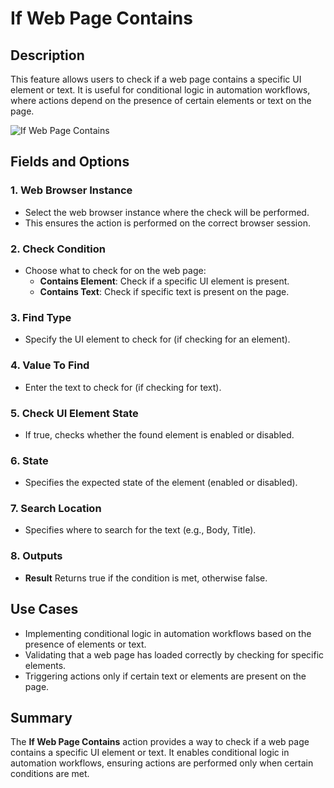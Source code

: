 # If Web Page Contains  

## Description
This feature allows users to check if a web page contains a specific UI element or text. It is useful for conditional logic in automation workflows, where actions depend on the presence of certain elements or text on the page.  

![If Web Page Contains](../../../assets/browser-automation/if-web-page-contains.png)  

## Fields and Options  

### 1. Web Browser Instance
- Select the web browser instance where the check will be performed.  
- This ensures the action is performed on the correct browser session.  

### 2. Check Condition
- Choose what to check for on the web page:  
  - **Contains Element**: Check if a specific UI element is present.  
  - **Contains Text**: Check if specific text is present on the page.  

### 3. Find Type
- Specify the UI element to check for (if checking for an element).  

### 4. Value To Find
- Enter the text to check for (if checking for text).  

### 5. Check UI Element State
- If true, checks whether the found element is enabled or disabled.

### 6. State
- Specifies the expected state of the element (enabled or disabled).

### 7. Search Location
- Specifies where to search for the text (e.g., Body, Title).

### 8. Outputs
- **Result** Returns true if the condition is met, otherwise false.

## Use Cases
- Implementing conditional logic in automation workflows based on the presence of elements or text.  
- Validating that a web page has loaded correctly by checking for specific elements.  
- Triggering actions only if certain text or elements are present on the page.  

## Summary
The **If Web Page Contains** action provides a way to check if a web page contains a specific UI element or text. It enables conditional logic in automation workflows, ensuring actions are performed only when certain conditions are met.